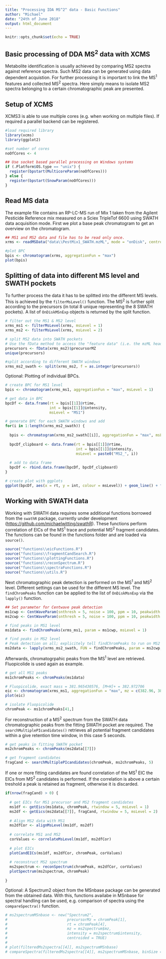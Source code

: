 ```yaml
---
title: "Processing IDA MS^2^ data - Basic Functions"
author: "Michael"
date: "24th of June 2018"
output: html_document
---
```


```r
knitr::opts_chunk$set(echo = TRUE)
```

## Basic processing of DDA MS^2^ data with XCMS

Metabolite identification is usually achieved by comparing MS2 spectra against reference spectra. Such MS2 data can be generated using data dependent acquistion. For further processing it is important to link the MS^1^ features and collected MS^2^ spectra. Here simply means to isolate MS2 spectra belonging to a certain chromatographic peak are presented.

## Setup of XCMS

XCMS3 is able to use multiple cores (e.g. when working on multiple files). If required a parallel backend can be registered.
```r
#load required library
library(xcms)
library(ggplot2)

#set number of cores
noOfCores <- 4

## Use socket based parallel processing on Windows systems
if (.Platform$OS.type == "unix") {
  register(bpstart(MulticoreParam(noOfCores)))
} else {
  register(bpstart(SnowParam(noOfCores)))
}
```

## Read MS data

The example file contains an RP-LC-MS run of Mix 1 taken from the Agilent Pesticide Reference mix measured on a Sciex TripleTof 6600 using SWATH data acquisition mode. First we plot a base peak chromatogram to get an overview on the chromatogram.
```r
## MS1 and MS2 data and file has to be read only once.
xrms <- readMSData("data\\PestMix1_SWATH.mzML", mode = "onDisk", centroided = TRUE)

#plot BPC
bpis <- chromatogram(xrms, aggregationFun = "max")
plot(bpis)
```

## Splitting of data into different MS level and SWATH pockets

To further process the data it has to be splitted into the different MS levels. This is achieved by the <code>filterMsLevel()</code> function. The MS^2^ is further split according to the precursors (in total 8 unique representing the 8 SWATH pockets). A list of <code>OnDiskMSnExp</code> objects is returned by the split function.

```r
# filter out the MS1 & MS2 level
xrms_ms1 <- filterMsLevel(xrms, msLevel = 1)
xrms_ms2 <- filterMsLevel(xrms, msLevel = 2)

# split MS2 data into SWATH pockets
# Use the fData method to access the "feature data" (i.e. the mzML header)
precursors <- fData(xrms_ms2)$precursorMZ
unique(precursors)

#split according to different SWATH windows
xrms_ms2_swath <- split(xrms_ms2, f = as.integer(precursors))
```

Optional: Plotting of individual BPCs.

```r
# create BPC for MS1 level
bpis <- chromatogram(xrms_ms1, aggregationFun = "max", msLevel = 1)

# get data in BPC
bpcDf <- data.frame(rt = bpis[[1]]@rtime,
                    int = bpis[[1]]@intensity,
                    msLevel = "MS1")

# generate BPC for each SWATH windows and add
for(i in 1:length(xrms_ms2_swath)) {
  
  bpis <- chromatogram(xrms_ms2_swath[[i]], aggregationFun = "max", msLevel = 2)
  
  bpcDf_clipboard <- data.frame(rt = bpis[[1]]@rtime,
                                int = bpis[[1]]@intensity,
                                msLevel = paste0("MS2_", i))
  
  # add to data frame
  bpcDf <- rbind.data.frame(bpcDf, bpcDf_clipboard)
}

# create plot with ggplots
ggplot(bpcDf, aes(x = rt, y = int, colour = msLevel)) + geom_line() + facet_grid(msLevel ~ .) + theme_bw()
```


## Working with SWATH data

Working with SWATH data requires some additional functions borrowed from the <code>swathR</code> package, currently under development (<https://github.com/michaelwitting/swathR>). These functions perform correlation of EICs of the MS^1^ trace and potential MS^2^ fragment candidates. The functions can be found in the functions folder and are loaded via <code>source()</code>.

```r
source("functions\\eicFunctions.R")
source("functions\\fragmentCandSearch.R")
source("functions\\plottingFunctions.R")
source("functions\\reconSpectrum.R")
source("functions\\spectraFunctions.R")
source("functions\\utils.R")
```

Next chromatographic peak detection is performed on the MS^1^ and MS^2^ level. Different settings can be used for the different MS level. The <code>findChromPeaks</code> function can be applied to the list of <code>OnDiskMsnExp</code> via the <code>lapply()</code> function.

```r
## Set parameter for Centwave peak detection
ms1cwp <- CentWaveParam(snthresh = 5, noise = 100, ppm = 10, peakwidth = c(3,30))
ms2cwp <- CentWaveParam(snthresh = 5, noise = 100, ppm = 10, peakwidth = c(3,30))

# find peaks in MS1 level
ms1data <- findChromPeaks(xrms_ms1, param = ms1cwp, msLevel = 1)

# find peaks in MS2 level
# Peak detection on all; explicitely tell findChromPeaks to run on MS2
ms2data <- lapply(xrms_ms2_swath, FUN = findChromPeaks, param = ms2cwp, msLevel = 2)
```

Afterwards, chromatogrpahic peaks from the MS^1^ level are retrieved. Fluopicolide is used again as example.

```r
# get all MS1 peaks
ms1chromPeaks <- chromPeaks(ms1data)

# Fluopicolide, exact mass = 381.965430576, [M+H]+ = 382.972706
eic <- chromatogram(xrms_ms1, aggregationFun = "max", mz = c(382.96, 382.98), rt = c(430,450))
plot(eic)

# isolate Fluopicolide
chromPeak <- ms1chromPeaks[41,]
```

For reconstruction of a MS^2^ spectrum from the SWATH data chromatographic peaks from the fitting SWATH pocket are required. The <code>searchMultiplePIcandidates()</code> retrieves all potential fragment candidates within a give retention time window, in this case 5 seconds.

```r
# get peaks in fitting SWATH pocket
ms2chromPeaks <- chromPeaks(ms2data[[7]])

# get fragment candidates
fragCand <- searchMultiplePIcandidates(chromPeak, ms2chromPeaks, 5)
```

If one or more fitting candidates are found correlation of the MS^1^ EIC the EICs from MS^2^ candidates is performed. If the correlation is above a certain treshold a peak is retained as fragment, otherwise it is discarded.

```r
if(nrow(fragCand) > 0) {
  
  # get EICs for MS1 precursor and MS2 fragment candidates
  ms1df <- getEics(ms1data, chromPeak, rtwindow = 5, msLevel = 1)
  ms2df <- getEics(ms2data[[7]], fragCand, rtwindow = 5, msLevel = 2)
  
  # Align MS2 data with MS1
  ms2dfCor <- alignMsLevel(ms1df, ms2df)
  
  # correlate MS1 and MS2
  corValues <- correlateMsLevel(ms1df, ms2dfCor)
  
  # plot EICs
  plotCandEICs(ms1df, ms2dfCor, chromPeak, corValues)
  
  # reconstruct MS2 spectrum
  ms2spectrum <- reconSpectrum(chromPeak, ms2dfCor, corValues)
  plotSpectrum(ms2spectrum, chromPeak)
  
}
```

Optional: A Spectrum2 object from the MSnbase package can be generated from the obtained data. With this, functions availabe in MSnbase for spectral handling can be used, e.g. comparison of spectra using the <code>compareSpectra()</code> function.

```r
# ms2spectrumMSnbase <- new("Spectrum2",
#                           precursorMz = chromPeak[1],
#                           rt = chromPeak[4],
#                           mz = ms2spectrum$mz,
#                           intensity = ms2spectrum$intensity,
#                           centroided = TRUE)
# 
# plot(filteredMs2spectra[[4]], ms2spectrumMSnbase)
# compareSpectra(filteredMs2spectra[[4]], ms2spectrumMSnbase, binSize = 0.05, fun = "dotproduct")
```

